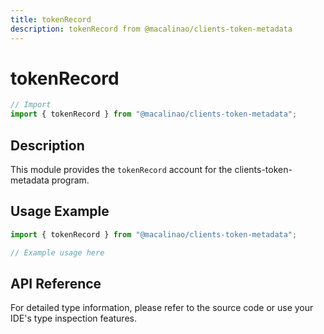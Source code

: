 ```yaml
---
title: tokenRecord
description: tokenRecord from @macalinao/clients-token-metadata
---
```


# tokenRecord

```typescript
// Import
import { tokenRecord } from "@macalinao/clients-token-metadata";
```

## Description

This module provides the `tokenRecord` account for the clients-token-metadata program.

## Usage Example

```typescript
import { tokenRecord } from "@macalinao/clients-token-metadata";

// Example usage here
```

## API Reference

For detailed type information, please refer to the source code or use your IDE's type inspection features.
